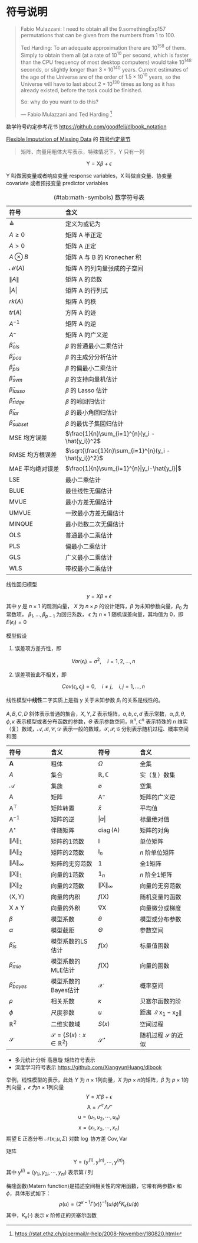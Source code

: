 # 符号说明 {#chap:notations}

> Fabio Mulazzani: I need to obtain all the 9.somethingExp157 permutations that can be given from the numbers from 1 to 100.
>
> Ted Harding: To an adequate approximation there are 10^158^ of them. Simply to obtain them all (at a rate of 10^10^ per second, which is faster than the CPU frequency of most desktop computers) would take 10^148^ seconds, or slightly longer than $3\times 10^{140}$ years. Current estimates of the age of the Universe are of the order of $1.5\times 10^{10}$ years, so the Universe will have to last about $2\times 10^{130}$ times as long as it has already existed, before the task could be finished.
>
> So: why do you want to do this?
>
> --- Fabio Mulazzani and Ted Harding [^1]

[^1]: <https://stat.ethz.ch/pipermail/r-help/2008-November/180820.html>

数学符号约定参考花书 <https://github.com/goodfeli/dlbook_notation>

[Flexible Imputation of Missing Data](https://github.com/stefvanbuuren/fimdbook) 的 [符号约定章节](https://stefvanbuuren.name/fimd/symbol-description.html)

> 矩阵、向量用粗体大写表示，特殊情况下，Y 只有一列

$$
\mathsf{Y} = \mathbf{\mathsf{X}}\beta + \epsilon
$$

Y 叫做因变量或者响应变量 response variables，X 叫做自变量、协变量 covariate 或者预报变量 predictor variables

| 符号                   | 含义                                                  |
|:-----------------------|:------------------------------------------------------|
| $\triangleq$           | 定义为或记为                                          |
| $A \geq 0$             | 矩阵 A 半正定                                         |
| $A > 0$                | 矩阵 A 正定                                           |
| $A\otimes B$           | 矩阵 A 与 B 的 Kronecher 积                           |
| $\mathcal{M}(A)$       | 矩阵 A 的列向量张成的子空间                           |
| $\|A\|$                | 矩阵 A 的范数                                         |
| $|A|$                  | 矩阵 A 的行列式                                       |
| $rk(A)$                | 矩阵 A 的秩                                           |
| $tr(A)$                | 方阵 A 的迹                                           |
| $A^{-1}$               | 矩阵 A 的逆                                           |
| $A^{-}$                | 矩阵 A 的广义逆                                       |
| $\hat{\beta}_{ols}$    | $\beta$ 的普通最小二乘估计                            |
| $\hat{\beta}_{pca}$    | $\beta$ 的主成分分析估计                              |
| $\hat{\beta}_{pls}$    | $\beta$ 的偏最小二乘估计                              |
| $\hat{\beta}_{svm}$    | $\beta$ 的支持向量机估计                              |
| $\hat{\beta}_{lasso}$  | $\beta$ 的 Lasso 估计                                 |
| $\hat{\beta}_{ridge}$  | $\beta$ 的岭回归估计                                  |
| $\hat{\beta}_{lar}$    | $\beta$ 的最小角回归估计                              |
| $\hat{\beta}_{subset}$ | $\beta$ 的最优子集回归估计                            |
| MSE 均方误差           | $\frac{1}{n}\sum_{i=1}^{n}(y_i - \hat{y_i})^2$        |
| RMSE 均方根误差        | $\sqrt{\frac{1}{n}\sum_{i=1}^{n}(y_i - \hat{y_i})^2}$ |
| MAE 平均绝对误差       | $\frac{1}{n}\sum_{i=1}^{n}|y_i-\hat{y_i}|$            |
| LSE                    | 最小二乘估计                                          |
| BLUE                   | 最佳线性无偏估计                                      |
| MVUE                   | 最小方差无偏估计                                      |
| UMVUE                  | 一致最小方差无偏估计                                  |
| MINQUE                 | 最小范数二次无偏估计                                  |
| OLS                    | 普通最小二乘估计                                      |
| PLS                    | 偏最小二乘估计                                        |
| GLS                    | 广义最小二乘估计                                      |
| WLS                    | 带权最小二乘估计                                      |

: (\#tab:math-symbols) 数学符号表

线性回归模型

$$y = X \beta + \epsilon$$ 其中 $y$ 是 $n \times 1$ 的观测向量， $X$ 为 $n \times p$ 的设计矩阵，$\beta$ 为未知参数向量，$\beta_0$ 为常数项， $\beta_1, \ldots, \beta_{p-1}$ 为回归系数， $\epsilon$ 为 $n \times 1$ 随机误差向量，其均值为 0，即 $E(\epsilon_i) = 0$

模型假设

1.  误差项方差齐性，即

    $$Var(\epsilon_i) = \sigma^2, \quad i = 1, 2, \ldots, n$$

2.  误差项彼此不相关，即

    $$Cov(\epsilon_i, \epsilon_j) = 0, \quad i \neq j,\quad i,j = 1, \ldots, n$$

线性模型中**线性**二字实质上是指 y 关于未知参数 $\beta_i$ 的关系是线性的。

$A,B,C,D$ 斜体表示普通的集合，$X,Y,Z$ 表示矩阵，$a,b,c,d$ 表示常数，$\alpha,\beta,\theta,\phi,\kappa$ 表示模型或者分布函数的参数，$\Theta$ 表示参数空间，$\mathbb{R}^{n},\mathbb{C}^{n}$ 表示特殊的 $n$ 维实（复）数域，$\mathscr{A,B,C,D}$ 表示一般的数域，$\mathcal{S,P,G}$ 分别表示随机过程、概率空间和图

+---------------------------------------+---------------------------------------------+--------------------------------------+-------------------------------------------------+
| 符号                                  | 含义                                        | 符号                                 | 含义                                            |
+:======================================+:============================================+:=====================================+:================================================+
| $\mathbf{A}$                          | 粗体                                        | $\Omega$                             | 全集                                            |
+---------------------------------------+---------------------------------------------+--------------------------------------+-------------------------------------------------+
| $\mathit{A}$                          | 集合                                        | $\mathbb{R,C}$                       | 实（复）数集                                    |
+---------------------------------------+---------------------------------------------+--------------------------------------+-------------------------------------------------+
| $\mathcal{A}$                         | 集族                                        | $\varnothing$                        | 空集                                            |
+---------------------------------------+---------------------------------------------+--------------------------------------+-------------------------------------------------+
| $\mathsf{A}$                          | 矩阵                                        | $\mathsf{A}^{-}$                     | 矩阵的广义逆                                    |
+---------------------------------------+---------------------------------------------+--------------------------------------+-------------------------------------------------+
| $\mathsf{A}^\top$                     | 矩阵转置                                    | $\bar{x}$                            | 平均值                                          |
+---------------------------------------+---------------------------------------------+--------------------------------------+-------------------------------------------------+
| $\mathsf{A}^{-1}$                     | 矩阵的逆                                    | $\vert a \vert$                      | 标量绝对值                                      |
+---------------------------------------+---------------------------------------------+--------------------------------------+-------------------------------------------------+
| $\mathsf{A}^{\star}$                  | 伴随矩阵                                    | $\mathop{\mathrm{diag}}(\mathsf{A})$ | 矩阵的对角                                      |
+---------------------------------------+---------------------------------------------+--------------------------------------+-------------------------------------------------+
| $\lVert \mathsf{A} \rVert_{1}$        | 矩阵的1范数                                 | $\mathsf{I}$                         | 单位矩阵                                        |
+---------------------------------------+---------------------------------------------+--------------------------------------+-------------------------------------------------+
| $\lVert \mathsf{A} \rVert_{2}$        | 矩阵的2范数                                 | $\mathsf{I}_{n}$                     | $n$ 阶单位矩阵                                  |
+---------------------------------------+---------------------------------------------+--------------------------------------+-------------------------------------------------+
| $\lVert \mathsf{A} \rVert_{\infty}$   | 矩阵的无穷范数                              | $\mathsf{1}$                         | 全1矩阵                                         |
+---------------------------------------+---------------------------------------------+--------------------------------------+-------------------------------------------------+
| $\lVert \mathsf{X} \rVert_{1}$        | 向量的1范数                                 | $\mathsf{1}_{n}$                     | $n$ 阶全1矩阵                                   |
+---------------------------------------+---------------------------------------------+--------------------------------------+-------------------------------------------------+
| $\lVert \mathsf{X} \rVert_{2}$        | 向量的2范数                                 | $\lVert \mathsf{X} \rVert_{\infty}$  | 向量的无穷范数                                  |
+---------------------------------------+---------------------------------------------+--------------------------------------+-------------------------------------------------+
| $\langle\mathsf{X},\mathsf{Y}\rangle$ | 向量的内积                                  | $f(\mathsf{X})$                      | 随机变量的函数                                  |
+---------------------------------------+---------------------------------------------+--------------------------------------+-------------------------------------------------+
| $\mathsf{X} \wedge \mathsf{Y}$        | 向量的外积                                  | $\nabla{\mathsf{X}}$                 | 向量微分或梯度                                  |
+---------------------------------------+---------------------------------------------+--------------------------------------+-------------------------------------------------+
| $\beta$                               | 模型系数                                    | $\theta$                             | 模型或分布参数                                  |
+---------------------------------------+---------------------------------------------+--------------------------------------+-------------------------------------------------+
| $\alpha$                              | 模型截距                                    | $\Theta$                             | 参数空间                                        |
+---------------------------------------+---------------------------------------------+--------------------------------------+-------------------------------------------------+
| $\hat{\beta}_{ls}$                    | 模型系数的LS估计                            | $f(x)$                               | 标量值函数                                      |
+---------------------------------------+---------------------------------------------+--------------------------------------+-------------------------------------------------+
| $\hat{\beta}_{mle}$                   | 模型系数的MLE估计                           | $f(\mathsf{X})$                      | 向量的函数                                      |
+---------------------------------------+---------------------------------------------+--------------------------------------+-------------------------------------------------+
| $\hat{\beta}_{bayes}$                 | 模型系数的Bayes估计                         | $\mathcal{X}$                        | 概率空间                                        |
+---------------------------------------+---------------------------------------------+--------------------------------------+-------------------------------------------------+
| $\rho$                                | 相关系数                                    | $\kappa$                             | 贝塞尔函数的阶                                  |
+---------------------------------------+---------------------------------------------+--------------------------------------+-------------------------------------------------+
| $\phi$                                | 尺度参数                                    | $u$                                  | 距离 $\lVert \mathsf{x}_1 -\mathsf{x}_2 \rVert$ |
+---------------------------------------+---------------------------------------------+--------------------------------------+-------------------------------------------------+
| $\mathbb{R}^2$                        | 二维实数域                                  | $S(x)$                               | 空间过程                                        |
+---------------------------------------+---------------------------------------------+--------------------------------------+-------------------------------------------------+
| $\mathcal{S}$                         | $\mathcal{S} = \{S(x):x \in \mathbb{R}^2\}$ | $\mathcal{S}^{\star}$                | 随机过程 $\mathcal{S}$ 的近似                   |
+---------------------------------------+---------------------------------------------+--------------------------------------+-------------------------------------------------+

-   多元统计分析 高惠璇 矩阵符号表示
-   深度学习符号表示 <https://github.com/XiangyunHuang/dlbook>

举例，线性模型的表示，此处 $Y$ 为 $n\times 1$列向量，$X$ 为$p\times n$的矩阵，$\beta$ 为 $p\times 1$的列向量 ，$\epsilon$ 为$n\times1$列向量 $$Y = X'\beta + \epsilon$$ $$\mathsf{A} = \varGamma^\top\Lambda\varGamma$$ $$\mathsf{u} = (u_1,u_2,\cdots,u_n)$$ $$\mathsf{x} = (x_1,x_2,\cdots,x_n)$$ 期望 $\mathsf{E}$ 正态分布 $\mathcal{N}(\mathsf{x};\mu,\Sigma)$ 对数 $\mathsf{\log}$ 协方差 $\mathsf{Cov},\mathsf{Var}$

矩阵 $$\mathsf{Y} = (\mathsf{y}^{(1)},\mathsf{y}^{(n)},\cdots,\mathsf{y}^{(n)})$$ 其中 $\mathsf{y}^{(i)} = (y_{1i},y_{2i},\cdots,y_{ni})$ 表示第 $i$ 列

梅隆函数(Matern function)是描述空间相关性的常用函数，它带有两参数$\kappa$ 和 $\phi$，具体形式如下： $$\rho(u) = \big\{2^{\kappa-1}\Gamma(\kappa)\big\}^{-1}(u/\phi)^{\kappa}K_{\kappa}(u/\phi)$$ 其中，$K_{\kappa}(\cdot)$ 表示 $\kappa$ 阶修正的贝塞尔函数
